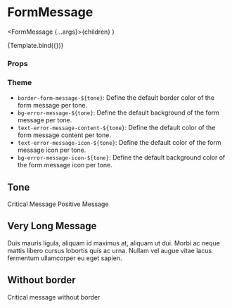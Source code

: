 
<Meta title="Components/Form/FormMessage" component={FormMessage} />

# FormMessage

  <FormMessage {...args}>{children}</FormMessage>
)

<Canvas>
  <Story
    name="Default"
    args={{ children: 'Critical Message.', tone: Tone.critical }}
  >
    {Template.bind({})}
  </Story>
</Canvas>

### Props

<ArgsTable story="Default" />

### Theme

- `border-form-message-${tone}`: Define the default border color of the form message per tone.
- `bg-error-message-${tone}`: Define the default background of the form message per tone.
- `text-error-message-content-${tone}`: Define the default color of the form message content per tone.
- `text-error-message-icon-${tone}`: Define the default color of the form message icon per tone.
- `bg-error-message-icon-${tone}`: Define the default background color of the form message icon per tone.

## Tone

<Canvas>
  <Story name="Critical">
    <FormMessage tone={Tone.critical}>Critical Message</FormMessage>
  </Story>
  <Story name="Positive">
    <FormMessage tone={Tone.positive}>Positive Message</FormMessage>
  </Story>
</Canvas>

## Very Long Message

<Canvas>
  <Story name="Very Long Message">
    <FormMessage tone={Tone.critical}>
      Duis mauris ligula, aliquam id maximus at, aliquam ut dui. Morbi ac neque
      mattis libero cursus lobortis quis ac urna. Nullam vel augue vitae lacus
      fermentum ullamcorper eu eget sapien.
    </FormMessage>
  </Story>
</Canvas>

## Without border

<Canvas>
  <Story name="Without border">
    <FormMessage tone={Tone.critical} className="border-transparent">
      Critical message without border
    </FormMessage>
  </Story>
</Canvas>

